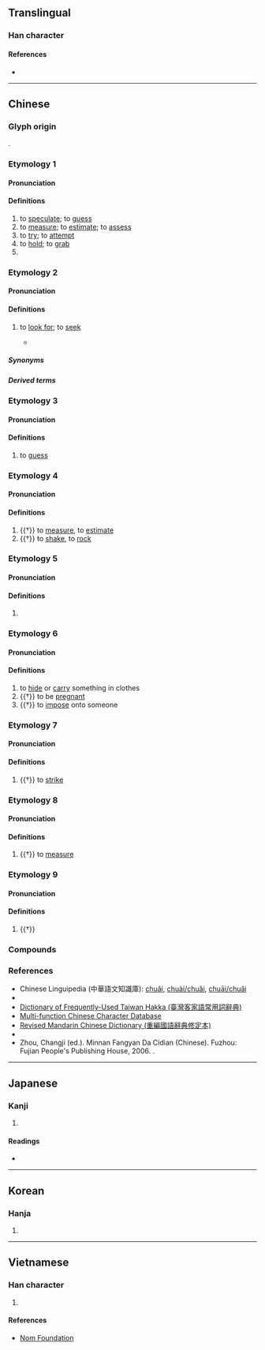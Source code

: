 {{character info/new}}
==Translingual==

===Han character===
{{Han char|rn=64|rad=手|as=09|sn=12|four=52027|canj=QUMB|ids=⿰扌耑}}

====References====
* {{Han ref|kx=0443.130|dkj=12371|dj=0794.130|hdz=31917.060|uh=63E3|ud=25571|bh=B4A2|bd=46242}}

----

==Chinese==
{{zh-forms|alt=𢭍,𢰚}}

===Glyph origin===
{{Han etyl}}
{{Han compound|手|c1=s|t1=hand|耑|c2=p|ls=psc}}.

===Etymology 1===
{{zh-forms|alt=㪜}}
{{rfe|zh}}

====Pronunciation====
{{zh-pron
|m=chuǎi
|m-s=
|c=ceoi2,cyun2
|c-t=
|g=
|h=pfs=
|j=
|mb=
|md=
|mn=chhóe
|mn-t=cui2
|w=
|x=
|mc=1
|oc=1,2
|cat=v,pn
}}

====Definitions====
{{zh-hanzi}}

# to [[speculate]]; to [[guess]]
# to [[measure]]; to [[estimate]]; to [[assess]]
# to [[try]]; to [[attempt]]
# to [[hold]]; to [[grab]]
# {{surname|zh}}

===Etymology 2===
{{zh-forms|alt=找,綽}}

====Pronunciation====
{{zh-pron
|mn=xm,tp,mg,hc,jj,ph:chhē/zz,kh,tn,tc,yl,pn:chhōe/qz,sx,km,hc:chhēr/lk:chhěr
|mn-t=cuê7
|dial=n
|cat=v
}}

====Definitions====
{{zh-hanzi}}

# {{lb|zh|Min Nan}} to [[look for]]; to [[seek]]
#* {{zh-x|明知 愛情 是 毒藥，偏偏 一 喙\嘴 共\甲{kā} 啉\喝{lim} 落{lo̍h}；等 到{kah} 情{chêng} 火 一直 燒，'''找{chhōe}''' 無 止痛 的 解藥。|[I] clearly knew love is a poison, [but I] still drank it; by the time the fire of love was ceaselessly burning, [I still] could not '''find''' a painkilling antidote.|TW|ref={{lang|zh|{{w|lang=zh|蕭玉芬}}}}, {{lang|zh|毒藥}}}}

=====Synonyms=====
{{zh-dial|找}}

=====Derived terms=====
{{zh-der|揣頭路|揣保|揣短路|揣空揣縫}}

===Etymology 3===
{{zh-forms|alt=慱,𬣍}}

====Pronunciation====
{{zh-pron
|h=pfs=thòn;gd=ton2
|dial=n
|cat=v
}}

====Definitions====
{{zh-hanzi}}

# {{lb|zh|Hakka}} to [[guess]]

===Etymology 4===
{{zh-forms|alt=挆,挅}}

====Pronunciation====
{{zh-pron
|m=duǒ
|c=
|mn=
|mc=2
|oc=n,1
|dial=n
|cat=v
}}

====Definitions====
{{zh-hanzi}}

# {{†}} to [[measure]], to [[estimate]]
# {{†}} to [[shake]], to [[rock]]

===Etymology 5===
{{zh-forms}}

====Pronunciation====
{{zh-pron
|m=揣
|c=
|mn=
|dial=n
|cat=
}}

====Definitions====
{{zh-hanzi}}

# {{zh-only used in|囊揣||掙揣}}

===Etymology 6===

====Pronunciation====
{{zh-pron
|m=chuāi,chuǎi,2nb=Taiwan
|c=
|mn=
|dial=n
|cat=v
}}

====Definitions====
{{zh-hanzi}}

# to [[hide]] or [[carry]] something in clothes
# {{†}} to be [[pregnant]]
# {{†}} to [[impose]] onto someone

===Etymology 7===

====Pronunciation====
{{zh-pron
|m=zhuī
|c=
|mn=
|mc=
|oc=
|dial=n
|cat=v
}}

====Definitions====
{{zh-hanzi}}

# {{†}} to [[strike]]

===Etymology 8===

====Pronunciation====
{{zh-pron
|m=chuàn
|c=
|mn=
|mc=
|oc=
|dial=n
|cat=v
}}

====Definitions====
{{zh-hanzi}}

# {{†}} to [[measure]]

===Etymology 9===

====Pronunciation====
{{zh-pron
|m=tuán
|c=tyun4
|mc=
|oc=
|dial=n
|cat=a
}}

====Definitions====
{{zh-hanzi}}

# {{†}} {{zh-alt-form|團|[[assemble]]d; [[gather]]ed}}

===Compounds===
{{zh-der|侔色揣稱|不揣|不揣冒昧|囊揣|剔抽禿揣|揣奪|揣骨聽聲|揣測|揣度|揣己|懸揣|揣與|沒揣地|揣歪捏怪|揣想|揣奸把猾|揣知|揣摩|揣摸|揣身體|揣合逢迎|沒揣的|揣摹|沒揣|揣手兒|掙揣|揣骨}}

===References===
* Chinese Linguipedia (中華語文知識庫): [https://web.archive.org/web/20160304123557/http://chinese-linguipedia.org/clk/search/%E6%8F%A3/91315/187036 chuǎi], [http://chinese-linguipedia.org/clk/search/%E6%8F%A3/91315/187037 chuài/chuǎi], [http://chinese-linguipedia.org/clk/search/%E6%8F%A3/91315/187038 chuāi/chuǎi]
* {{R:twedu|A01623}}
* [https://web.archive.org/web/20160304211549/http://hakka.dict.edu.tw/hakkadict/result_detail.jsp?n_no=13131&soundtype=0&sample=%E6%8F%A3 Dictionary of Frequently-Used Taiwan Hakka (臺灣客家語常用詞辭典)]
* [http://humanum.arts.cuhk.edu.hk/Lexis/lexi-mf/search.php?word=%E6%8F%A3 Multi-function Chinese Character Database]
* [http://dict.revised.moe.edu.tw/cgi-bin/cbdic/gsweb.cgi?o=dcbdic&searchid=W00000008615 Revised Mandarin Chinese Dictionary (重編國語辭典修定本)]
* {{thcwd|8434}}
* Zhou, Changji (ed.). Minnan Fangyan Da Cidian (Chinese). Fuzhou: Fujian People's Publishing House, 2006. {{ISBN|7-211-03896-9}}.

----

==Japanese==

===Kanji===
{{ja-kanji|grade=|rs=手09}}

# {{rfdef|ja|sort=手09}}

====Readings====
* {{ja-readings
|goon=すい
|kanon=すい
|kanyoon=し
|on=たん
|kun=はか-る, さだ-める
}}

----

==Korean==

===Hanja===
{{ko-hanja|hangeul=[[취]], [[타]]|eumhun=}}

# {{rfdef|ko|sort=手09}}

----

==Vietnamese==

===Han character===
{{vi-hantu|rs=手09|[[suý]], [[suỷ]]}}

# {{rfdef|vi|sort=手09}}

====References====
* [http://nomfoundation.org/common/nom_details.php?codepoint=63e3 Nom Foundation]